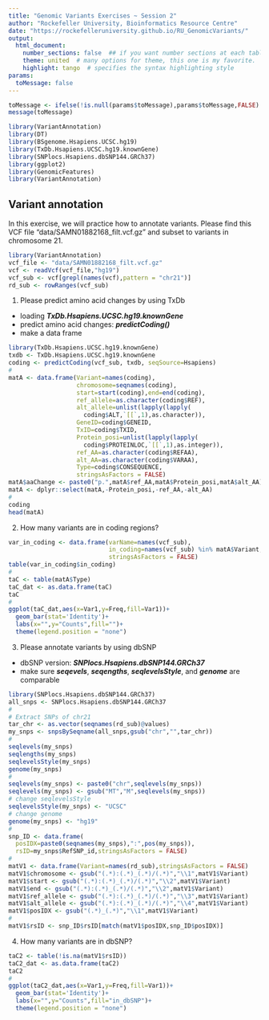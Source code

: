 ```yaml
---
title: "Genomic Variants Exercises ~ Session 2"
author: "Rockefeller University, Bioinformatics Resource Centre"
date: "https://rockefelleruniversity.github.io/RU_GenomicVariants/"
output: 
  html_document:
    number_sections: false  ## if you want number sections at each table header
    theme: united  # many options for theme, this one is my favorite.
    highlight: tango  # specifies the syntax highlighting style
params:
  toMessage: false    
---
```


```r
toMessage <- ifelse(!is.null(params$toMessage),params$toMessage,FALSE)
message(toMessage)
```

```r
library(VariantAnnotation)
library(DT)
library(BSgenome.Hsapiens.UCSC.hg19)
library(TxDb.Hsapiens.UCSC.hg19.knownGene)
library(SNPlocs.Hsapiens.dbSNP144.GRCh37)
library(ggplot2)
library(GenomicFeatures)
library(VariantAnnotation)
```

## Variant annotation

In this exercise, we will practice how to annotate variants. Please find this VCF file "data/SAMN01882168_filt.vcf.gz" and subset to variants in chromosome 21. 

```r
library(VariantAnnotation)
vcf_file <- "data/SAMN01882168_filt.vcf.gz"
vcf <- readVcf(vcf_file,"hg19")
vcf_sub <- vcf[grepl(names(vcf),pattern = "chr21")]
rd_sub <- rowRanges(vcf_sub)
```

1. Please predict amino acid changes by using TxDb
  - loading ***TxDb.Hsapiens.UCSC.hg19.knownGene***
  - predict amino acid changes: ***predictCoding()***
  - make a data frame

```r
library(TxDb.Hsapiens.UCSC.hg19.knownGene)
txdb <- TxDb.Hsapiens.UCSC.hg19.knownGene
coding <- predictCoding(vcf_sub, txdb, seqSource=Hsapiens)
#
matA <- data.frame(Variant=names(coding),
                   chromosome=seqnames(coding),
                   start=start(coding),end=end(coding),
                   ref_allele=as.character(coding$REF),
                   alt_allele=unlist(lapply(lapply(
                     coding$ALT,`[[`,1),as.character)),
                   GeneID=coding$GENEID,
                   TxID=coding$TXID,
                   Protein_posi=unlist(lapply(lapply(
                     coding$PROTEINLOC,`[[`,1),as.integer)),
                   ref_AA=as.character(coding$REFAA),
                   alt_AA=as.character(coding$VARAA),
                   Type=coding$CONSEQUENCE,
                   stringsAsFactors = FALSE)
matA$aaChange <- paste0("p.",matA$ref_AA,matA$Protein_posi,matA$alt_AA)
matA <- dplyr::select(matA,-Protein_posi,-ref_AA,-alt_AA)
#
coding
head(matA)
```

2. How many variants are in coding regions?

```r
var_in_coding <- data.frame(varName=names(vcf_sub),
                            in_coding=names(vcf_sub) %in% matA$Variant,
                            stringsAsFactors = FALSE)
table(var_in_coding$in_coding)
#
taC <- table(matA$Type)
taC_dat <- as.data.frame(taC)
taC
#
ggplot(taC_dat,aes(x=Var1,y=Freq,fill=Var1))+
  geom_bar(stat='Identity')+
  labs(x="",y="Counts",fill="")+
  theme(legend.position = "none")
```

3. Please annotate variants by using dbSNP
  - dbSNP version: ***SNPlocs.Hsapiens.dbSNP144.GRCh37***
  - make sure ***seqevels***, ***seqengths***, ***seqlevelsStyle***, and ***genome*** are comparable

```r
library(SNPlocs.Hsapiens.dbSNP144.GRCh37)
all_snps <- SNPlocs.Hsapiens.dbSNP144.GRCh37
#
# Extract SNPs of chr21
tar_chr <- as.vector(seqnames(rd_sub)@values)
my_snps <- snpsBySeqname(all_snps,gsub("chr","",tar_chr))
#
seqlevels(my_snps)
seqlengths(my_snps)
seqlevelsStyle(my_snps)
genome(my_snps)
#
seqlevels(my_snps) <- paste0("chr",seqlevels(my_snps))
seqlevels(my_snps) <- gsub("MT","M",seqlevels(my_snps))
# change seqlevelsStyle
seqlevelsStyle(my_snps) <- "UCSC"
# change genome
genome(my_snps) <- "hg19"
#
snp_ID <- data.frame(
  posIDX=paste0(seqnames(my_snps),":",pos(my_snps)),
  rsID=my_snps$RefSNP_id,stringsAsFactors = FALSE)
#
matV1 <- data.frame(Variant=names(rd_sub),stringsAsFactors = FALSE)
matV1$chromosome <- gsub("(.*):(.*)_(.*)/(.*)","\\1",matV1$Variant)
matV1$start <- gsub("(.*):(.*)_(.*)/(.*)","\\2",matV1$Variant)
matV1$end <- gsub("(.*):(.*)_(.*)/(.*)","\\2",matV1$Variant)
matV1$ref_allele <- gsub("(.*):(.*)_(.*)/(.*)","\\3",matV1$Variant)
matV1$alt_allele <- gsub("(.*):(.*)_(.*)/(.*)","\\4",matV1$Variant)
matV1$posIDX <- gsub("(.*)_(.*)","\\1",matV1$Variant)
#
matV1$rsID <- snp_ID$rsID[match(matV1$posIDX,snp_ID$posIDX)]
```

4. How many variants are in dbSNP?

```r
taC2 <- table(!is.na(matV1$rsID))
taC2_dat <- as.data.frame(taC2)
taC2
#
ggplot(taC2_dat,aes(x=Var1,y=Freq,fill=Var1))+
  geom_bar(stat='Identity')+
  labs(x="",y="Counts",fill="in_dbSNP")+
  theme(legend.position = "none")
```
